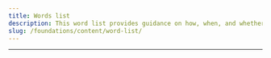 ```yaml
---
title: Words list
description: This word list provides guidance on how, when, and whether to use specific words, as well as guidance on capitalization for product-specific terms.
slug: /foundations/content/word-list/
---
```



<GenericHeader
  name="Word List"
  categoryRoute={SidebarCategoryRoutes.CONTENT}
  shouldShowBreadcrumbs={false}
  description="This word list provides guidance on how, when, and whether to use specific words, as well as guidance on capitalization for product-specific terms."
/>

---

<WordsList />
